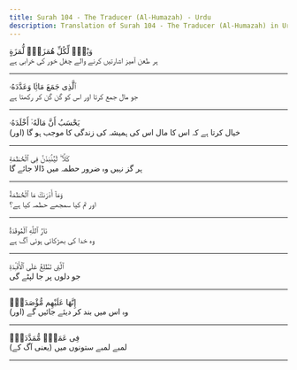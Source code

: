 ```yaml
---
title: Surah 104 - The Traducer (Al-Humazah) - Urdu
description: Translation of Surah 104 - The Traducer (Al-Humazah) in Urdu
---
```





<Aside type="quran" title="1">
وَيْلٌۭ لِّكُلِّ هُمَزَةٍۢ لُّمَزَةٍ
</Aside>

<Aside type="reference" title="1">
ہر طعن آمیز اشارتیں کرنے والے چغل خور کی خرابی ہے
</Aside>

---

<Aside type="quran" title="2">
ٱلَّذِى جَمَعَ مَالًۭا وَعَدَّدَهُۥ
</Aside>

<Aside type="reference" title="2">
جو مال جمع کرتا اور اس کو گن گن کر رکھتا ہے
</Aside>

---

<Aside type="quran" title="3">
يَحْسَبُ أَنَّ مَالَهُۥٓ أَخْلَدَهُۥ
</Aside>

<Aside type="reference" title="3">
(اور) خیال کرتا ہے کہ اس کا مال اس کی ہمیشہ کی زندگی کا موجب ہو گا
</Aside>

---

<Aside type="quran" title="4">
كَلَّا ۖ لَيُنۢبَذَنَّ فِى ٱلْحُطَمَةِ
</Aside>

<Aside type="reference" title="4">
ہر گز نہیں وہ ضرور حطمہ میں ڈالا جائے گا
</Aside>

---

<Aside type="quran" title="5">
وَمَآ أَدْرَىٰكَ مَا ٱلْحُطَمَةُ
</Aside>

<Aside type="reference" title="5">
اور تم کیا سمجھے حطمہ کیا ہے؟
</Aside>

---

<Aside type="quran" title="6">
نَارُ ٱللَّهِ ٱلْمُوقَدَةُ
</Aside>

<Aside type="reference" title="6">
وہ خدا کی بھڑکائی ہوئی آگ ہے
</Aside>

---

<Aside type="quran" title="7">
ٱلَّتِى تَطَّلِعُ عَلَى ٱلْأَفْـِٔدَةِ
</Aside>

<Aside type="reference" title="7">
جو دلوں پر جا لپٹے گی
</Aside>

---

<Aside type="quran" title="8">
إِنَّهَا عَلَيْهِم مُّؤْصَدَةٌۭ
</Aside>

<Aside type="reference" title="8">
(اور) وہ اس میں بند کر دیئے جائیں گے
</Aside>

---

<Aside type="quran" title="9">
فِى عَمَدٍۢ مُّمَدَّدَةٍۭ
</Aside>

<Aside type="reference" title="9">
(یعنی آگ کے) لمبے لمبے ستونوں میں
</Aside>

---
